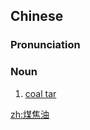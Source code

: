 ==Chinese==
{{zh-forms|type=12}}
{{zh-wp}}

===Pronunciation===
{{zh-pron
|m=méijiāoyóu
|c=mui4 ziu1 jau4
|cat=n
}}

===Noun===
{{zh-noun}}

# [[coal tar]]

[[zh:煤焦油]]